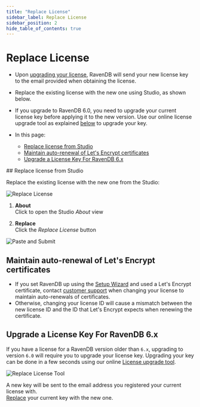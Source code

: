 ```yaml
---
title: "Replace License"
sidebar_label: Replace License
sidebar_position: 2
hide_table_of_contents: true
---
```



# Replace License
<Admonition type="note" title="Note">

* Upon [upgrading your license](https://ravendb.net/buy), RavenDB will send 
  your new license key to the email provided when obtaining the license.  

* Replace the existing license with the new one using Studio, as shown below.  

* If you upgrade to RavenDB 6.0, you need to upgrade your current license key 
  before applying it to the new version. Use our online license upgrade tool 
  as explained [below](../../start/licensing/replace-license#upgrade-a-license-key-for-ravendb-6.x) 
  to upgrade your key.  

* In this page:
    * [Replace license from Studio](../../start/licensing/replace-license#replace-license-from-studio)  
    * [Maintain auto-renewal of Let's Encrypt certificates](../../start/licensing/replace-license#maintain-auto-renewal-of-let)  
    * [Upgrade a License Key For RavenDB 6.x](../../start/licensing/replace-license#upgrade-a-license-key-for-ravendb-6.x)  

</Admonition>
## Replace license from Studio

Replace the existing license with the new one from the Studio:

![Replace License](./assets/replace-license_button.png)

1. **About**  
   Click to open the Studio _About_ view  

2. **Replace**  
   Click the _Replace License_ button

![Paste and Submit](./assets/replace-license_paste-and-submit.png)



## Maintain auto-renewal of Let's Encrypt certificates 

* If you set RavenDB up using the [Setup Wizard](../../start/installation/setup-wizard) 
  and used a Let's Encrypt certificate,  contact [customer support](https://ravendb.net/contact) 
  when changing your license to maintain auto-renewals of certificates.  
* Otherwise, changing your license ID will cause a mismatch between the new 
  license ID and the ID that Let's Encrypt expects when renewing the certificate.  



## Upgrade a License Key For RavenDB 6.x

If you have a license for a RavenDB version older than `6.x`, upgrading to version `6.0` 
will require you to upgrade your license key. Upgrading your key can be done in a few seconds 
using our online [License upgrade tool](https://ravendb.net/l/8O2YU1).  

![Replace License Tool](./assets/replace-license_replace-license-tool.png)

A new key will be sent to the email address you registered your current license with.  
[Replace](../../start/licensing/replace-license#replace-license-from-studio) your current key with the new one.  




